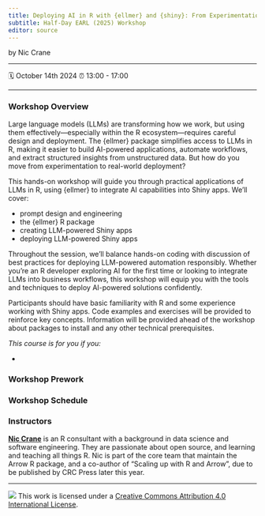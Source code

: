 ```yaml
---
title: Deploying AI in R with {ellmer} and {shiny}: From Experimentation to Production
subtitle: Half-Day EARL (2025) Workshop
editor: source
---
```


by Nic Crane

------------------------------------------------------------------------

🗓 October 14th 2024
⏰ 13:00 - 17:00\

------------------------------------------------------------------------

### Workshop Overview

Large language models (LLMs) are transforming how we work, but using them effectively—especially within the R ecosystem—requires careful design and deployment. The {ellmer} package simplifies access to LLMs in R, making it easier to build AI-powered applications, automate workflows, and extract structured insights from unstructured data. But how do you move from experimentation to real-world deployment?

This hands-on workshop will guide you through practical applications of LLMs in R, using {ellmer} to integrate AI capabilities into Shiny apps. We’ll cover:

* prompt design and engineering
* the {ellmer} R package
* creating LLM-powered Shiny apps
* deploying LLM-powered Shiny apps

Throughout the session, we'll balance hands-on coding with discussion of best practices for deploying LLM-powered automation responsibly. Whether you're an R developer exploring AI for the first time or looking to integrate LLMs into business workflows, this workshop will equip you with the tools and techniques to deploy AI-powered solutions confidently.

Participants should have basic familiarity with R and some experience working with Shiny apps. Code examples and exercises will be provided to reinforce key concepts.  Information will be provided ahead of the workshop about packages to install and any other technical prerequisites.


*This course is for you if you:*

-   

### Workshop Prework


### Workshop Schedule


### Instructors

[**Nic Crane**](https://niccrane.com) is an R consultant with a background in data science and software engineering. They are passionate about open source, and learning and teaching all things R. Nic is part of the core team that maintain the Arrow R package, and a co-author of "Scaling up with R and Arrow", due to be published by CRC Press later this year.


------------------------------------------------------------------------

![](https://i.creativecommons.org/l/by/4.0/88x31.png) This work is licensed under a [Creative Commons Attribution 4.0 International License](https://creativecommons.org/licenses/by/4.0/).
